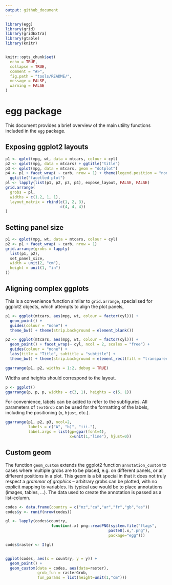 ```yaml
---
output: github_document
---
```


<!-- README.md is generated from README.Rmd. Please edit that file -->

```r
library(egg)
library(grid)
library(gridExtra)
library(gtable)
library(knitr)


knitr::opts_chunk$set(
  echo = TRUE,
  collapse = TRUE,
  comment = "#>",
  fig.path = "tools/README/",
  message = FALSE,
  warning = FALSE
)
```

# egg package


This document provides a brief overview of the main utiilty functions included in the `egg` package.


## Exposing ggplot2 layouts

```r
p1 <- qplot(mpg, wt, data = mtcars, colour = cyl)
p2 <- qplot(mpg, data = mtcars) + ggtitle("title")
p3 <- qplot(mpg, data = mtcars, geom = "dotplot")
p4 <- p1 + facet_wrap( ~ carb, nrow = 1) + theme(legend.position = "none") +
  ggtitle("facetted plot")
pl <- lapply(list(p1, p2, p3, p4), expose_layout, FALSE, FALSE)
grid.arrange(
  grobs = pl,
  widths = c(1.2, 1, 1),
  layout_matrix = rbind(c(1, 2, 3),
                        c(4, 4, 4))
)
```

## Setting panel size

```r
p1 <- qplot(mpg, wt, data = mtcars, colour = cyl)
p2 <- p1 + facet_wrap( ~ carb, nrow = 1)
grid.arrange(grobs = lapply(
  list(p1, p2),
  set_panel_size,
  width = unit(2, "cm"),
  height = unit(1, "in")
))
```

## Aligning complex ggplots

This is a convenience function similar to `grid.arrange`, specialised for ggplot2 objects, which attempts to align the plot panels,

```r
p1 <- ggplot(mtcars, aes(mpg, wt, colour = factor(cyl))) +
  geom_point() +
  guides(colour = "none") +
  theme_bw() + theme(strip.background = element_blank())

p2 <- ggplot(mtcars, aes(mpg, wt, colour = factor(cyl))) +
  geom_point() + facet_wrap(~ cyl, ncol = 2, scales = "free") +
  guides(colour = "none") +
  labs(title = "Title", subtitle = "subtitle") +
  theme_bw() + theme(strip.background = element_rect(fill = "transparent"))

ggarrange(p1, p2, widths = 1:2, debug = TRUE)
```

Widths and heights should correspond to the layout.

```r
p <- ggplot()
ggarrange(p, p, p, widths = c(3, 1), heights = c(5, 1))
```

For convenience, labels can be added to refer to the subfigures. All parameters of `textGrob` can be used for the formatting of the labels, including the positioning (`x`, `hjust`, etc.). 

```r
ggarrange(p1, p2, p3, ncol=2,
          labels = c("A", "b)", "iii."), 
          label.args = list(gp=gpar(font=4), 
                            x=unit(1,"line"), hjust=0))
```

## Custom geom

The function `geom_custom` extends the ggplot2 function `annotation_custom` to cases where multiple grobs are to be placed, e.g. on different panels, or at different positions in a plot. This geom is a bit special in that it does not truly respect a *grammar of graphics* -- arbitrary grobs can be plotted, with no explicit mapping to variables. Its typical use would be to place annotations (images, tables, ...). The data used to create the annotation is passed as a list-column. 

```r
codes <- data.frame(country = c("nz","ca","ar","fr","gb","es"))
codes$y <- runif(nrow(codes))

gl <- lapply(codes$country, 
                    function(.x) png::readPNG(system.file("flags", 
                                             paste0(.x,".png"),
                                             package="egg")))

codes$raster <- I(gl)


ggplot(codes, aes(x = country, y = y)) + 
  geom_point() +
  geom_custom(data = codes, aes(data=raster), 
              grob_fun = rasterGrob, 
              fun_params = list(height=unit(1,"cm")))
```
